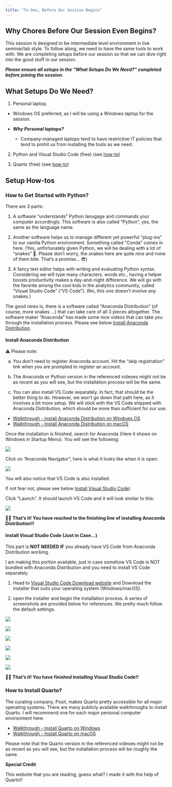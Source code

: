 ```yaml
---
title: "To-Dos, Before Our Session Begins"
---
```


## Why Chores Before Our Session Even Begins?

This session is designed to be intermediate level environment in live seminar/lab style. To follow along, we need to have the same tools to work with. We are completing setups before our session so that we can dive right into the good stuff in our session. 

***Please ensure all setups in the "What Setups Do We Need?" completed before joining the session.***

## What Setups Do We Need? 

1. Personal laptop.

  - Windows OS preferred, as I will be using a Windows laptop for the session.

  - ***Why Personal laptops?***
    
    - Company-managed laptops tend to have restrictive IT policies that tend to prohit us from installing the tools as we need.

2. Python and Visual Studio Code (free) (see [how-to](#how-to-get-started-with-python))

3. Quarto (free) (see [how-to](#how-to-install-quarto))

## Setup How-tos

### How to Get Started with Python?

There are 3 parts:

1. A software "understands" Python lanugage and commands your computer accordingly. This software is also called "Python", yes, the same as the language name.

2. Another software helps us to manage different yet powerful "plug-ins" to our vanilla Python environment. Something called "Conda" comes in here. (Yes, unfortunately given Python, we will be dealing with a lot of "snakes" 🐍. Please don't worry, the snakes here are quite nice and none of them bite. That's a promise... 😎) 

3. A fancy text editor helps with writing and evaluating Python syntax. Considering we will type many characters, words etc., having a helper boosts productivity makes a day-and-night difference. We will go with the favorite among the cool kids in the analytics community, called "Visual Studio Code" ("VS Code"). (No, this one doesn't involve any snakes.)

The good news is, there is a software called "Anaconda Distribution" (of course, more snakes ...) that can take care of all 3 pieces altogether. The software maker "Anaconda" has made some nice videos that can take you through the installation process. Please see below [Install Anaconda Distribution](#install-anaconda-distribution).

#### Install Anaconda Distribution

:::{.callout-note}

⚠️ Please note:

  a. You don't need to register Anaconda account. Hit the "skip registration" link when you are prompted to register an account. 
  
  b. The Anaconda or Python version in the referenced videoes might not be as recent as you will see, but the installation process will be the same. 

  c. You can also install VS Code separately. In fact, that should be the better thing to do. However, we won't go down that path here, as it involves a bit more setup. We will stick with the VS Code shipped with Anaconda Distribution, which should be more than sufficient for our use.

:::

- [Walkthrough - Install Anaconda Distribution on Windows OS](https://www.youtube.com/watch?v=yFeVEAeOcnE&t=1s)
- [Walkthrough - Install Anaconda Distribution on macOS](https://youtu.be/DNu8pQOYRGg)

Once the installation is finished, search for Anaconda (Here it shows on Windows in Startup Menu). You will see the following:

![](/images/AnacondaInstall/finished-startmenu.png)

Click on "Anaconda Navigator", here is what it looks like when it is open:

![](/images/AnacondaInstall/finished-navigator.png)

You will also notice that VS Code is also installed. 

If not fear not, please see below [Install Visual Studio Code](#install-visual-studio-code-(just-in-case...)))

Click "Launch". It should launch VS Code and it will look similar to this:

![](/images/VSCodeInstall/6-vsclaunch.png)

🎉🎉 **That's it! You have reached to the finishing line of installing Anaconda Distribution!!**

#### Install Visual Studio Code (Just in Case...)

:::{.callout-warning}

This part is **NOT NEEDED IF** you already have VS Code from Anaconda Distribution working.

I am making this portion available, just in case somehow VS Code is NOT bundled with Anaconda Distribution and you need to install VS Code separately. 

:::

1. Head to [Visual Studio Code Download website](https://code.visualstudio.com/Download) and Download the installer that suits your operating system (Windows/macOS).

2. open the installer and begin the installation process. A series of screenshots are provided below for references. We pretty much follow the default settings.

![](/images/VSCodeInstall/1-vscinstall1.png)

![](/images/VSCodeInstall/2-vscinstall2.png)

![](/images/VSCodeInstall/3-vscinstall3.png)

![](/images/VSCodeInstall/4-vscinstall4.png)

![](/images/VSCodeInstall/5-vscinstall5.png)

![](/images/VSCodeInstall/6-vsclaunch.png)

🎉🎉 **That's it! You have finished installing Visual Studio Code!!**

### How to Install Quarto?

The curating company, Posit, makes Quarto pretty accessible for all major operating systems. There are many publicly available walkthroughs to install Quarto. I will recommend one for each major personal computer environment here: 

- [Walkthrough - Install Quarto on Windows](https://www.youtube.com/watch?v=JQ8WbI2_Rc4)
- [Walkthrough - Install Quarto on macOS](https://www.youtube.com/watch?v=aOGGPcWZKUs)

Please note that the Quarto version in the referenced videoes might not be as recent as you will see, but the installation process will be roughly the same. 

:::{.callout-tip}

 **Special Credit**

This website that you are reading, guess what? I made it with the help of Quarto!!

:::


<!-- https://www.youtube.com/watch?v=U3VAqCTujpg -->